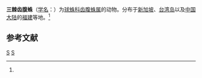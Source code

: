 {{Speciesbox
| taxon = Molione triacantha
| binomial_authority = (Thorell, 1892)<ref name='id13170'>{{cite web| url =http://www.bioinfo.cn/db05/BjdwSpecies.php?action=view&id=13170| title =三棘齿腹蛛| work =《中国动物物种编目数据库》| publisher =中国科学院微生物研究所| author =中国科学院动物研究所| accessdate =2009-04-28| deadurl =yes| archiveurl =https://web.archive.org/web/20160305015741/http://www.bioinfo.cn/db05/BjdwSpecies.php?action=view&id=13170| archivedate =2016-03-05}}</ref>
}}

'''三棘齿腹蛛'''（[[学名|学名]]：{{lang|la|''Molione triacantha''}}）为[[球蛛科|球蛛科]][[齿腹蛛属|齿腹蛛属]]的动物。分布于[[新加坡|新加坡]]、[[台湾岛|台湾岛]]以及[[中国大陆|中国大陆]]的[[福建|福建]]等地。<ref name='id13170'/>

== 参考文献 ==
{{reflist}}

{{蜘蛛小作品}}

{{taxonbar}}
[[Category:_1892年描述的动物|S]]
[[Category:齿腹蛛属|S]]